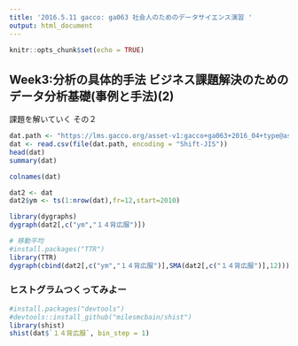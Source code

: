 ```yaml
---
title: '2016.5.11 gacco: ga063 社会人のためのデータサイエンス演習 '
output: html_document
---
```


```r
knitr::opts_chunk$set(echo = TRUE)
```

## Week3:分析の具体的手法 ビジネス課題解決のためのデータ分析基礎(事例と手法)(2)

課題を解いていく その２

```r
dat.path <- "https://lms.gacco.org/asset-v1:gacco+ga063+2016_04+type@asset+block/dummydata_B.csv"
dat <- read.csv(file(dat.path, encoding = "Shift-JIS"))
head(dat)
summary(dat)

colnames(dat)
```
```r
dat2 <- dat
dat2$ym <- ts(1:nrow(dat),fr=12,start=2010)

library(dygraphs)
dygraph(dat2[,c("ym","１４背広服")])

# 移動平均
#install.packages("TTR")
library(TTR)
dygraph(cbind(dat2[,c("ym","１４背広服")],SMA(dat2[,c("１４背広服")],12)))


```
### ヒストグラムつくってみよー

```r
#install.packages("devtools")
#devtools::install_github("milesmcbain/shist")
library(shist)
shist(dat$`１４背広服`, bin_step = 1)
```

